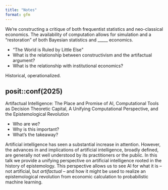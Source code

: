 ```yaml
---
title: "Notes"
format: gfm
---
```


We're constructing a critique of both frequentist statistics and neo-classical economics. The availability of computation allows for simulation and a "restoration" of both Bayesian statistics and _____ economics.

- "The World is Ruled by Little Else"
- What is the relationship between constructivism and the artifactual argument?
- What is the relationship with institutional economics?

Historical, operationalized.

## posit::conf(2025)

Artifactual Intelligence: The Place and Promise of AI, Computational Tools as Decision Theoretic Capital, A Unifying Computational Perspective, and the Epistemological Revolution

- Who are we?
- Why is this important?
- What's the takeaway?

Artificial intelligence has seen a substantial increase in attention. However, the advances in and implications of artificial intelligence, broadly defined, are generally not well understood by its practitioners or the public. In this talk we provide a unifying perspective on artificial intelligence rooted in the history of epistemology. This perspective allows us to see AI for what it is -- not artificial, but *artifactual* -- and how it might be used to realize an epistemological revolution from economic calculation to probabilistic machine learning.

